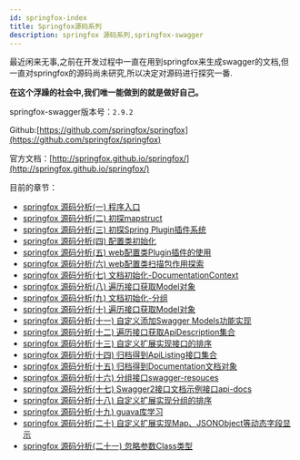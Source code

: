 ```yaml
---
id: springfox-index
title: Springfox源码系列
description: springfox 源码系列,springfox-swagger
---
```



最近闲来无事,之前在开发过程中一直在用到springfox来生成swagger的文档,但一直对springfox的源码尚未研究,所以决定对源码进行探究一番.

**在这个浮躁的社会中,我们唯一能做到的就是做好自己。**


springfox-swagger版本号：`2.9.2`

Github:[https://github.com/springfox/springfox](https://github.com/springfox/springfox)

官方文档：[http://springfox.github.io/springfox/](http://springfox.github.io/springfox/)



目前的章节：

- [springfox 源码分析(一) 程序入口](springfox/springfox1)
- [springfox 源码分析(二) 初探mapstruct](springfox/springfox2)
- [springfox 源码分析(三) 初探Spring Plugin插件系统](springfox/springfox3)
- [springfox 源码分析(四) 配置类初始化](springfox/springfox4)
- [springfox 源码分析(五) web配置类Plugin插件的使用](springfox/springfox5)
- [springfox 源码分析(六) web配置类扫描包作用探索](springfox/springfox6)
- [springfox 源码分析(七) 文档初始化-DocumentationContext](springfox/springfox7)
- [springfox 源码分析(八) 遍历接口获取Model对象](springfox/springfox8)
- [springfox 源码分析(九) 文档初始化-分组](springfox/springfox9)
- [springfox 源码分析(十) 遍历接口获取Model对象](springfox/springfox10)
- [springfox 源码分析(十一) 自定义添加Swagger Models功能实现](springfox/springfox11)
- [springfox 源码分析(十二) 遍历接口获取ApiDescription集合](springfox/springfox12)
- [springfox 源码分析(十三) 自定义扩展实现接口的排序](springfox/springfox13)
- [springfox 源码分析(十四) 归档得到ApiListing接口集合](springfox/springfox14)
- [springfox 源码分析(十五) 归档得到Documentation文档对象](springfox/springfox15)
- [springfox 源码分析(十六) 分组接口swagger-resouces](springfox/springfox16)
- [springfox 源码分析(十七) Swagger2接口文档示例接口api-docs](springfox/springfox17)
- [springfox 源码分析(十八) 自定义扩展实现分组的排序](springfox/springfox18)
- [springfox 源码分析(十九) guava库学习](springfox/springfox19)
- [springfox 源码分析(二十) 自定义扩展实现Map、JSONObject等动态字段显示](springfox/springfox20)
- [springfox 源码分析(二十一) 忽略参数Class类型](springfox/springfox21)
